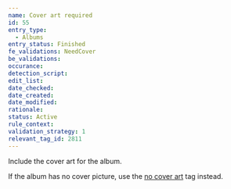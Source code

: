 ```yaml
---
name: Cover art required
id: 55
entry_type:
  - Albums
entry_status: Finished
fe_validations: NeedCover
be_validations:
occurance:
detection_script:
edit_list:
date_checked:
date_created:
date_modified:
rationale:
status: Active
rule_context:
validation_strategy: 1
relevant_tag_id: 2811
---
```

Include the cover art for the album.

If the album has no cover picture, use the [no cover art](https://vocadb.net/T/2811) tag instead.